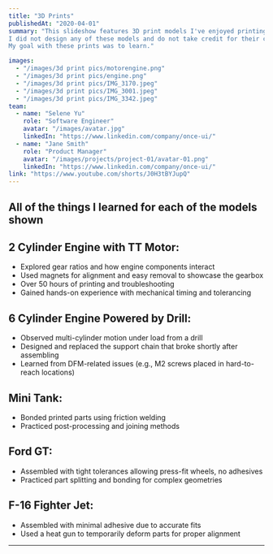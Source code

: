 ```yaml
---
title: "3D Prints"
publishedAt: "2020-04-01"
summary: "This slideshow features 3D print models I've enjoyed printing & assembling.
I did not design any of these models and do not take credit for their creation. 
My goal with these prints was to learn."

images:
  - "/images/3d print pics/motorengine.png"
  - "/images/3d print pics/engine.png"
  - "/images/3d print pics/IMG_3170.jpeg"
  - "/images/3d print pics/IMG_3001.jpeg"
  - "/images/3d print pics/IMG_3342.jpeg"
team:
  - name: "Selene Yu"
    role: "Software Engineer"
    avatar: "/images/avatar.jpg"
    linkedIn: "https://www.linkedin.com/company/once-ui/"
  - name: "Jane Smith"
    role: "Product Manager"
    avatar: "/images/projects/project-01/avatar-01.png"
    linkedIn: "https://www.linkedin.com/company/once-ui/"
link: "https://www.youtube.com/shorts/J0H3tBYJupQ"
---
```


## All of the things I learned for each of the models shown


## 2 Cylinder Engine with TT Motor:
- Explored gear ratios and how engine components interact  
- Used magnets for alignment and easy removal to showcase the gearbox
- Over 50 hours of printing and troubleshooting  
- Gained hands-on experience with mechanical timing and tolerancing

## 6 Cylinder Engine Powered by Drill:
- Observed multi-cylinder motion under load from a drill  
- Designed and replaced the support chain that broke shortly after assembling  
- Learned from DFM-related issues (e.g., M2 screws placed in hard-to-reach locations)

## Mini Tank:
- Bonded printed parts using friction welding  
- Practiced post-processing and joining methods

## Ford GT:
- Assembled with tight tolerances allowing press-fit wheels, no adhesives  
- Practiced part splitting and bonding for complex geometries

## F-16 Fighter Jet:
- Assembled with minimal adhesive due to accurate fits  
- Used a heat gun to temporarily deform parts for proper alignment

---